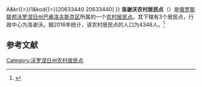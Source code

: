 {{Infobox Settlement
| official_name = 洛谢沃农村居民点
| native_name = Лосевское сельское поселение
| settlement_type = [[农村居民点|农村居民点]]
| subdivision_type = [[国家|国家]]
| subdivision_type1 = [[州_(俄罗斯)|州]]
| subdivision_type2 = [[区_(苏联)|区]]
| subdivision_name = {{RUS}}
| subdivision_name1 = [[沃罗涅日州|沃罗涅日州]]
| subdivision_name2 = [[巴甫洛夫斯克区_(沃罗涅日州)|巴甫洛夫斯克区]]
| seat_type = 行政中心
| seat = 洛谢沃
| population_as_of=2016
| population_footnotes = <ref name=stat />
| population_total = 4348
| coordinates_display = inline,title
| latd = 50.6705555555556 | latm =  | lats =  | latNS = N
| longd = 40.0388888888889 | longm =  | longs =  | longEW = E
| timezone = [[莫斯科时间|MSK]]
| utc_offset = +3
| blank_name = [[俄罗斯市政土地区划代码|OKTMO编码]]
| blank_info = [http://classif.spb.ru/classificators/view/tma.php?st{{=}}A&kr{{=}}1&kod{{=}}20633440 20633440]
}}
'''洛谢沃农村居民点'''（{{lang-ru|Лосевское сельское поселение}}）是[[俄罗斯联邦|俄罗斯联邦]][[沃罗涅日州|沃罗涅日州]][[巴甫洛夫斯克区_(沃罗涅日州)|巴甫洛夫斯克区]]所属的一个[[农村居民点|农村居民点]]。其下辖有3个居民点，行政中心为洛谢沃。据2016年统计，该农村居民点的人口为4348人。<ref name=stat>{{cite web | url = http://www.gks.ru/free_doc/doc_2016/bul_dr/mun_obr2016.rar | title = Численность населения Российской Федерации по муниципальным образованиям на 1 января 2016 года | language = ru | accessdate = 2017-01-03 | archive-date = 2019-05-13 | archive-url = https://web.archive.org/web/20190513150350/http://www.gks.ru/free_doc/doc_2016/bul_dr/mun_obr2016.rar | dead-url = no }}</ref>

== 参考文献 ==
{{reflist}}

{{Russia-stub}}

[[Category:沃罗涅日州农村居民点|Category:沃罗涅日州农村居民点]]
